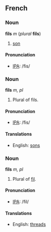 ==French==
===Noun===
'''fils''' ''m'' (''plural'' '''fils''')

# [[son]]

====Pronunciation====
*[[w:IPA|IPA]]: /fis/

===Noun===
'''fils''' ''m, pl''

#Plural of fils.

====Pronunciation====
*[[w:IPA|IPA]]: /fis/

====Translations====
*English:  [[sons]]

===Noun===
'''fils''' ''m, pl''

#Plural of [[fil]].

====Pronunciation====
*[[w:IPA|IPA]]: /fil/

====Translations====
*English:  [[threads]]